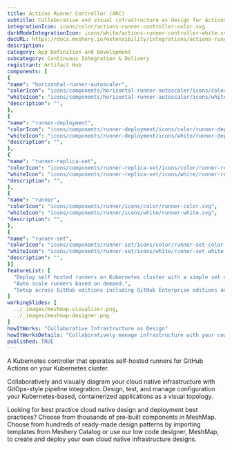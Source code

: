 ```yaml
---
title: Actions Runner Controller (ARC)
subtitle: Collaborative and visual infrastructure as design for Actions Runner Controller (ARC)
integrationIcon: icons/color/actions-runner-controller-color.svg
darkModeIntegrationIcon: icons/white/actions-runner-controller-white.svg
docURL: https://docs.meshery.io/extensibility/integrations/actions-runner-controller
description: 
category: App Definition and Development
subcategory: Continuous Integration & Delivery
registrant: Artifact Hub
components: [
{
"name": "horizontal-runner-autoscaler",
"colorIcon": "icons/components/horizontal-runner-autoscaler/icons/color/horizontal-runner-autoscaler-color.svg",
"whiteIcon": "icons/components/horizontal-runner-autoscaler/icons/white/horizontal-runner-autoscaler-white.svg",
"description": "",
},
{
"name": "runner-deployment",
"colorIcon": "icons/components/runner-deployment/icons/color/runner-deployment-color.svg",
"whiteIcon": "icons/components/runner-deployment/icons/white/runner-deployment-white.svg",
"description": "",
},
{
"name": "runner-replica-set",
"colorIcon": "icons/components/runner-replica-set/icons/color/runner-replica-set-color.svg",
"whiteIcon": "icons/components/runner-replica-set/icons/white/runner-replica-set-white.svg",
"description": "",
},
{
"name": "runner",
"colorIcon": "icons/components/runner/icons/color/runner-color.svg",
"whiteIcon": "icons/components/runner/icons/white/runner-white.svg",
"description": "",
},
{
"name": "runner-set",
"colorIcon": "icons/components/runner-set/icons/color/runner-set-color.svg",
"whiteIcon": "icons/components/runner-set/icons/white/runner-set-white.svg",
"description": "",
}]
featureList: [
  "Deploy self hosted runners on Kubernetes cluster with a simple set of commands.",
  "Auto scale runners based on demand.",
  "Setup across GitHub editions including GitHub Enterprise editions and GitHub Enterprise Cloud."
]
workingSlides: [
  ../_images/meshmap-visualizer.png,
  ../_images/meshmap-designer.png
]
howItWorks: "Collaborative Infrastructure as Design"
howItWorksDetails: "Collaboratively manage infrastructure with your coworkers synchronously sharing the same designs."
published: TRUE
---
```

<p>
A Kubernetes controller that operates self-hosted runners for GitHub Actions on your Kubernetes cluster.
</p>
<p>
    Collaboratively and visually diagram your cloud native infrastructure with GitOps-style pipeline integration. Design, test, and manage configuration your Kubernetes-based, containerized applications as a visual topology.
</p>
<p>
    Looking for best practice cloud native design and deployment best practices? Choose from thousands of pre-built components in MeshMap. Choose from hundreds of ready-made design patterns by importing templates from Meshery Catalog or use our low code designer, MeshMap, to create and deploy your own cloud native infrastructure designs.
</p>
